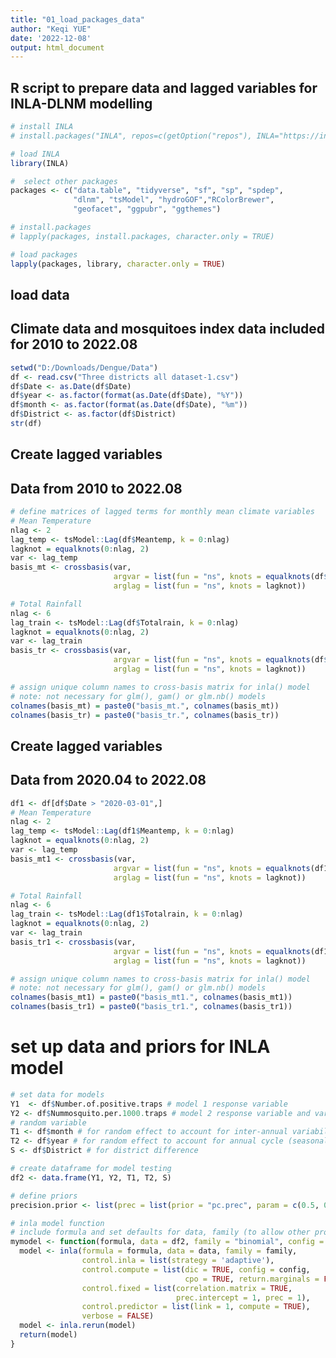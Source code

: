 ---
title: "01_load_packages_data"
author: "Keqi YUE"
date: '2022-12-08'
output: html_document
---
## R script to prepare data and lagged variables for INLA-DLNM modelling
```{r}
# install INLA
# install.packages("INLA", repos=c(getOption("repos"), INLA="https://inla.r-inla-download.org/R/testing"), dep=TRUE)

# load INLA
library(INLA)

#  select other packages
packages <- c("data.table", "tidyverse", "sf", "sp", "spdep",
              "dlnm", "tsModel", "hydroGOF","RColorBrewer", 
              "geofacet", "ggpubr", "ggthemes")

# install.packages
# lapply(packages, install.packages, character.only = TRUE)

# load packages
lapply(packages, library, character.only = TRUE)
```

## load data
## Climate data and mosquitoes index data included for 2010 to 2022.08
```{r}
setwd("D:/Downloads/Dengue/Data")
df <- read.csv("Three districts all dataset-1.csv")
df$Date <- as.Date(df$Date)
df$year <- as.factor(format(as.Date(df$Date), "%Y"))
df$month <- as.factor(format(as.Date(df$Date), "%m"))
df$District <- as.factor(df$District)
str(df)
```

## Create lagged variables
## Data from 2010 to 2022.08
```{r}
# define matrices of lagged terms for monthly mean climate variables
# Mean Temperature
nlag <- 2
lag_temp <- tsModel::Lag(df$Meantemp, k = 0:nlag)
lagknot = equalknots(0:nlag, 2)
var <- lag_temp
basis_mt <- crossbasis(var,
                       argvar = list(fun = "ns", knots = equalknots(df$Meantemp, 2)),
                       arglag = list(fun = "ns", knots = lagknot))

# Total Rainfall
nlag <- 6
lag_train <- tsModel::Lag(df$Totalrain, k = 0:nlag)
lagknot = equalknots(0:nlag, 2)
var <- lag_train
basis_tr <- crossbasis(var,
                       argvar = list(fun = "ns", knots = equalknots(df$Totalrain, 2)),
                       arglag = list(fun = "ns", knots = lagknot))

# assign unique column names to cross-basis matrix for inla() model
# note: not necessary for glm(), gam() or glm.nb() models
colnames(basis_mt) = paste0("basis_mt.", colnames(basis_mt))
colnames(basis_tr) = paste0("basis_tr.", colnames(basis_tr))
```

## Create lagged variables
## Data from 2020.04 to 2022.08
```{r}
df1 <- df[df$Date > "2020-03-01",]
# Mean Temperature
nlag <- 2
lag_temp <- tsModel::Lag(df1$Meantemp, k = 0:nlag)
lagknot = equalknots(0:nlag, 2)
var <- lag_temp
basis_mt1 <- crossbasis(var,
                       argvar = list(fun = "ns", knots = equalknots(df1$Meantemp, 2)),
                       arglag = list(fun = "ns", knots = lagknot))

# Total Rainfall
nlag <- 6
lag_train <- tsModel::Lag(df1$Totalrain, k = 0:nlag)
lagknot = equalknots(0:nlag, 2)
var <- lag_train
basis_tr1 <- crossbasis(var,
                       argvar = list(fun = "ns", knots = equalknots(df1$Totalrain, 2)),
                       arglag = list(fun = "ns", knots = lagknot))

# assign unique column names to cross-basis matrix for inla() model
# note: not necessary for glm(), gam() or glm.nb() models
colnames(basis_mt1) = paste0("basis_mt1.", colnames(basis_mt1))
colnames(basis_tr1) = paste0("basis_tr1.", colnames(basis_tr1))
```

# set up data and priors for INLA model
```{r}
# set data for models
Y1  <- df$Number.of.positive.traps # model 1 response variable
Y2 <- df$Nummosquito.per.1000.traps # model 2 response variable and variable for model 1
# random variable
T1 <- df$month # for random effect to account for inter-annual variability 
T2 <- df$year # for random effect to account for annual cycle (seasonality)
S <- df$District # for district difference

# create dataframe for model testing
df2 <- data.frame(Y1, Y2, T1, T2, S)

# define priors
precision.prior <- list(prec = list(prior = "pc.prec", param = c(0.5, 0.01)))

# inla model function
# include formula and set defaults for data, family (to allow other prob dist models e.g. Poisson) and config (to allow for sampling)
mymodel <- function(formula, data = df2, family = "binomial", config = FALSE){
  model <- inla(formula = formula, data = data, family = family,
                control.inla = list(strategy = 'adaptive'), 
                control.compute = list(dic = TRUE, config = config, 
                                       cpo = TRUE, return.marginals = FALSE, waic = TRUE),
                control.fixed = list(correlation.matrix = TRUE, 
                                     prec.intercept = 1, prec = 1),
                control.predictor = list(link = 1, compute = TRUE), 
                verbose = FALSE)
  model <- inla.rerun(model)
  return(model)
}
```

